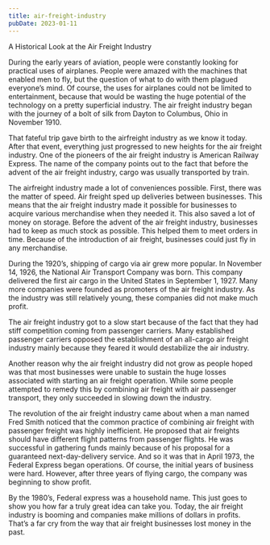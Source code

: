 ```yaml
---
title: air-freight-industry
pubDate: 2023-01-11
---
```


A Historical Look at the Air Freight Industry

During the early years of aviation, people were constantly looking for practical uses of airplanes. People were amazed with the machines that enabled men to fly, but the question of what to do with them plagued everyone’s mind. Of course, the uses for airplanes could not be limited to entertainment, because that would be wasting the huge potential of the technology on a pretty superficial industry. The air freight industry began with the journey of a bolt of silk from Dayton to Columbus, Ohio in November 1910. 

That fateful trip gave birth to the airfreight industry as we know it today. After that event, everything just progressed to new heights for the air freight industry. One of the pioneers of the air freight industry is American Railway Express. The name of the company points out to the fact that before the advent of the air freight industry, cargo was usually transported by train.

The airfreight industry made a lot of conveniences possible. First, there was the matter of speed. Air freight sped up deliveries between businesses. This means that the air freight industry made it possible for businesses to acquire various merchandise when they needed it. This also saved a lot of money on storage. Before the advent of the air freight industry, businesses had to keep as much stock as possible. This helped them to meet orders in time. Because of the introduction of air freight, businesses could just fly in any merchandise.

During the 1920’s, shipping of cargo via air grew more popular. In November 14, 1926, the National Air Transport Company was born. This company delivered the first air cargo in the United States in September 1, 1927. Many more companies were founded as promoters of the air freight industry. As the industry was still relatively young, these companies did not make much profit.

The air freight industry got to a slow start because of the fact that they had stiff competition coming from passenger carriers. Many established passenger carriers opposed the establishment of an all-cargo air freight industry mainly because they feared it would destabilize the air industry.

Another reason why the air freight industry did not grow as people hoped was that most businesses were unable to sustain the huge losses associated with starting an air freight operation. While some people attempted to remedy this by combining air freight with air passenger transport, they only succeeded in slowing down the industry.

The revolution of the air freight industry came about when a man named Fred Smith noticed that the common practice of combining air freight with passenger freight was highly inefficient. He proposed that air freights should have different flight patterns from passenger flights. He was successful in gathering funds mainly because of his proposal for a guaranteed next-day-delivery service. And so it was that in April 1973, the Federal Express began operations. Of course, the initial years of business were hard. However, after three years of flying cargo, the company was beginning to show profit. 

By the 1980’s, Federal express was a household name. This just goes to show you how far a truly great idea can take you. Today, the air freight industry is booming and companies make millions of dollars in profits. That’s a far cry from the way that air freight businesses lost money in the past.